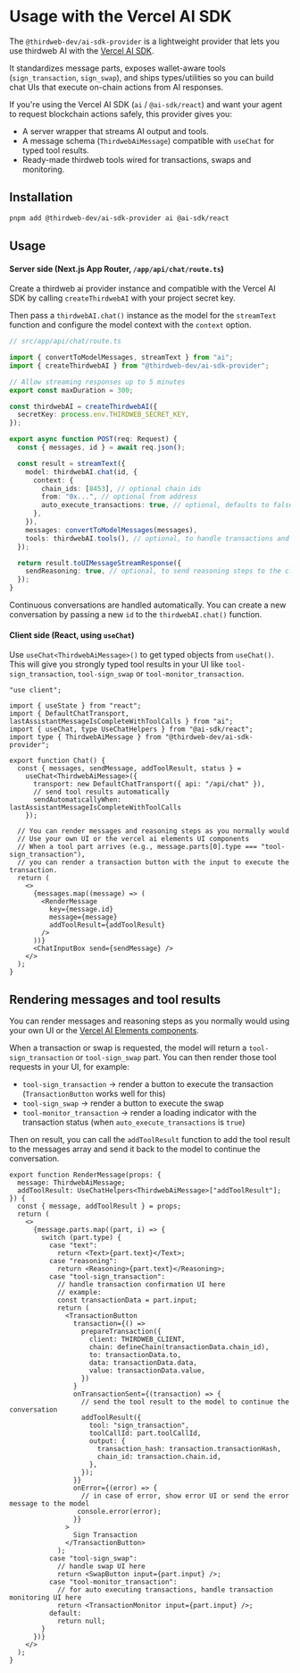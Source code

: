 # Usage with the Vercel AI SDK

The `@thirdweb-dev/ai-sdk-provider` is a lightweight provider that lets you use thirdweb AI with the [Vercel AI SDK](https://ai-sdk.dev/docs/introduction).

It standardizes message parts, exposes wallet-aware tools (`sign_transaction`, `sign_swap`), and ships types/utilities so you can build chat UIs that execute on-chain actions from AI responses.

If you're using the Vercel AI SDK (`ai` / `@ai-sdk/react`) and want your agent to request blockchain actions safely, this provider gives you:

- A server wrapper that streams AI output and tools.  
- A message schema (`ThirdwebAiMessage`) compatible with `useChat` for typed tool results.  
- Ready-made thirdweb tools wired for transactions, swaps and monitoring.

## Installation

```bash
pnpm add @thirdweb-dev/ai-sdk-provider ai @ai-sdk/react
```

## Usage

#### Server side (Next.js App Router, `/app/api/chat/route.ts`)

Create a thirdweb ai provider instance and compatible with the Vercel AI SDK by calling `createThirdwebAI` with your project secret key.

Then pass a `thirdwebAI.chat()` instance as the model for the `streamText` function and configure the model context with the `context` option.

```ts
// src/app/api/chat/route.ts

import { convertToModelMessages, streamText } from "ai";
import { createThirdwebAI } from "@thirdweb-dev/ai-sdk-provider";

// Allow streaming responses up to 5 minutes
export const maxDuration = 300;

const thirdwebAI = createThirdwebAI({
  secretKey: process.env.THIRDWEB_SECRET_KEY,
});

export async function POST(req: Request) {
  const { messages, id } = await req.json();

  const result = streamText({
    model: thirdwebAI.chat(id, {
      context: {
        chain_ids: [8453], // optional chain ids
        from: "0x...", // optional from address
        auto_execute_transactions: true, // optional, defaults to false
      },
    }),
    messages: convertToModelMessages(messages),
    tools: thirdwebAI.tools(), // optional, to handle transactions and swaps
  });

  return result.toUIMessageStreamResponse({
    sendReasoning: true, // optional, to send reasoning steps to the client
  });
}
```

Continuous conversations are handled automatically. You can create a new conversation by passing a new `id` to the `thirdwebAI.chat()` function.

#### Client side (React, using `useChat`)

Use `useChat<ThirdwebAiMessage>()` to get typed objects from `useChat()`. This will give you strongly typed tool results in your UI like `tool-sign_transaction`, `tool-sign_swap` or `tool-monitor_transaction`.

```tsx
"use client";

import { useState } from "react";
import { DefaultChatTransport, lastAssistantMessageIsCompleteWithToolCalls } from "ai";
import { useChat, type UseChatHelpers } from "@ai-sdk/react";
import type { ThirdwebAiMessage } from "@thirdweb-dev/ai-sdk-provider";

export function Chat() {
  const { messages, sendMessage, addToolResult, status } =
    useChat<ThirdwebAiMessage>({
      transport: new DefaultChatTransport({ api: "/api/chat" }),
      // send tool results automatically
      sendAutomaticallyWhen: lastAssistantMessageIsCompleteWithToolCalls
    });

  // You can render messages and reasoning steps as you normally would
  // Use your own UI or the vercel ai elements UI components
  // When a tool part arrives (e.g., message.parts[0].type === "tool-sign_transaction"),
  // you can render a transaction button with the input to execute the transaction.
  return (
    <>
      {messages.map((message) => (
        <RenderMessage 
          key={message.id}
          message={message}
          addToolResult={addToolResult}
        />
      ))}
      <ChatInputBox send={sendMessage} />
    </>
  );
}
```

## Rendering messages and tool results

You can render messages and reasoning steps as you normally would using your own UI or the [Vercel AI Elements components](https://ai-sdk.dev/elements/overview).

When a transaction or swap is requested, the model will return a `tool-sign_transaction` or `tool-sign_swap` part. You can then render those tool requests in your UI, for example:

- `tool-sign_transaction` -> render a button to execute the transaction (`TransactionButton` works well for this)
- `tool-sign_swap` -> render a button to execute the swap
- `tool-monitor_transaction` -> render a loading indicator with the transaction status (when `auto_execute_transactions` is `true`)

Then on result, you can call the `addToolResult` function to add the tool result to the messages array and send it back to the model to continue the conversation.

```tsx
export function RenderMessage(props: {
  message: ThirdwebAiMessage;
  addToolResult: UseChatHelpers<ThirdwebAiMessage>["addToolResult"];
}) {
  const { message, addToolResult } = props;
  return (
    <>
      {message.parts.map((part, i) => {
        switch (part.type) {
          case "text":
            return <Text>{part.text}</Text>;
          case "reasoning":
            return <Reasoning>{part.text}</Reasoning>;
          case "tool-sign_transaction":
            // handle transaction confirmation UI here
            // example:
            const transactionData = part.input;
            return (
              <TransactionButton
                transaction={() =>
                  prepareTransaction({
                    client: THIRDWEB_CLIENT,
                    chain: defineChain(transactionData.chain_id),
                    to: transactionData.to,
                    data: transactionData.data,
                    value: transactionData.value,
                  })
                }
                onTransactionSent={(transaction) => {
                  // send the tool result to the model to continue the conversation
                  addToolResult({
                    tool: "sign_transaction",
                    toolCallId: part.toolCallId,
                    output: {
                      transaction_hash: transaction.transactionHash,
                      chain_id: transaction.chain.id,
                    },
                  });
                }}
                onError={(error) => {
                  // in case of error, show error UI or send the error message to the model
                 console.error(error);
                }}
              >
                Sign Transaction
              </TransactionButton>
            );
          case "tool-sign_swap":
            // handle swap UI here
            return <SwapButton input={part.input} />;
          case "tool-monitor_transaction":
            // for auto executing transactions, handle transaction monitoring UI here
            return <TransactionMonitor input={part.input} />;
          default:
            return null;
        }
      })}
    </>
  );
}
```